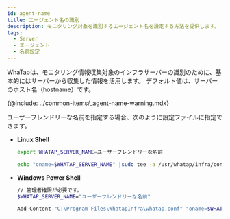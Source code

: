 ```yaml
---
id: agent-name
title: エージェント名の識別
description: モニタリング対象を識別するエージェント名を設定する方法を提供します。
tags:
  - Server
  - エージェント
  - 名前設定
---
```


WhaTapは、モニタリング情報収集対象のインフラサーバーの識別のために、基本的にはサーバーから収集した情報を活用します。 デフォルト値は、サーバーのホスト名（hostname）です。

{@include: ../common-items/_agent-name-warning.mdx} 

ユーザーフレンドリーな名前を指定する場合、次のように設定ファイルに指定できます。

-   **Linux Shell**

    ```bash title=SH
    export WHATAP_SERVER_NAME=ユーザーフレンドリーな名前

    echo "oname=$WHATAP_SERVER_NAME" |sudo tee -a /usr/whatap/infra/conf/whatap.conf
    ```

-   **Windows Power Shell** 

    ```bash title=SH
    // 管理者権限が必要です。
    $WHATAP_SERVER_NAME="ユーザーフレンドリーな名前"

    Add-Content "C:\Program Files\WhatapInfra\whatap.conf" "oname=$WHATAP_SERVER_NAME"
    ```
